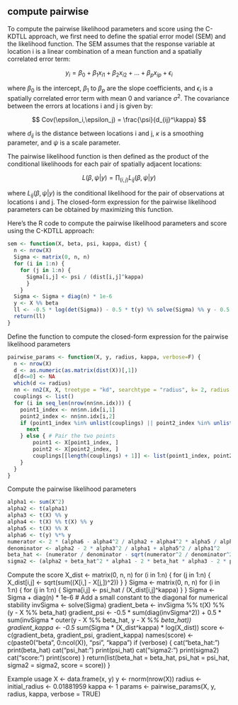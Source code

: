 ## compute pairwise

To compute the pairwise likelihood parameters and score using the C-KDTLL approach, we first need to define the spatial error model (SEM) and the likelihood function. The SEM assumes that the response variable at location i is a linear combination of a mean function and a spatially correlated error term:

$$
y_i = \beta_0 + \beta_{1}x_{i1} + \beta_{2}x_{i2} + ... + \beta_{p}x_{ip} + \epsilon_i
$$

where $\beta_0$ is the intercept, $\beta_1$ to $\beta_p$ are the slope coefficients, and $\epsilon_i$ is a spatially correlated error term with mean 0 and variance $\sigma^2$. The covariance between the errors at locations i and j is given by:

$$
Cov(\epsilon_i,\epsilon_j) = \frac{\psi}{d_{ij}^\kappa}
$$

where $d_{ij}$ is the distance between locations i and j, $\kappa$ is a smoothing parameter, and $\psi$ is a scale parameter.

The pairwise likelihood function is then defined as the product of the conditional likelihoods for each pair of spatially adjacent locations:

$$
L(\beta, \psi | y) = \prod_{(i,j)} L_{ij}(\beta,\psi | y)
$$

where $L_{ij}(\beta,\psi | y)$ is the conditional likelihood for the pair of observations at locations i and j. The closed-form expression for the pairwise likelihood parameters can be obtained by maximizing this function.

Here's the R code to compute the pairwise likelihood parameters and score using the C-KDTLL approach:

```r
sem <- function(X, beta, psi, kappa, dist) { 
  n <- nrow(X)
  Sigma <- matrix(0, n, n) 
  for (i in 1:n) {
    for (j in 1:n) { 
      Sigma[i,j] <- psi / (dist[i,j]^kappa) 
      } 
    } 
  Sigma <- Sigma + diag(n) * 1e-6
  y <- X %% beta
  ll <- -0.5 * log(det(Sigma)) - 0.5 * t(y) %% solve(Sigma) %% y - 0.5 * n * log(2*pi) 
  return(ll)
}
```


Define the function to compute the closed-form expression for the pairwise likelihood parameters
```r
pairwise_params <- function(X, y, radius, kappa, verbose=F) {
  n <- nrow(X) 
  d <- as.numeric(as.matrix(dist(X))[,1])
  d[d<=0] <- NA 
  which(d <= radius) 
  nn <- nn2(X, X, treetype = "kd", searchtype = "radius", k= 2, radius = radius) 
  couplings <- list() 
  for (i in seq_len(nrow(nn$nn.idx))) { 
    point1_index <- nn$nn.idx[i,1] 
    point2_index <- nn$nn.idx[i,2]
    if (point1_index %in% unlist(couplings) || point2_index %in% unlist(couplings)) { 
      next 
    } else { # Pair the two points
        point1 <- X[point1_index, ] 
        point2 <- X[point2_index, ] 
        couplings[[length(couplings) + 1]] <- list(point1_index, point2_index) 
    }
  }
}
```

Compute the pairwise likelihood parameters

```r

alpha1 <- sum(X^2) 
alpha2 <- t(alpha1) 
alpha3 <- t(X) %% y 
alpha4 <- t(X) %% t(X) %% y
alpha5 <- t(X) %% X 
alpha6 <- t(y) %*% y 
numerator <- 2 * (alpha6 - alpha4^2 / alpha2 + alpha4^2 * alpha5 / alpha2^2 - alpha3^2 * alpha5 / alpha1^2)
denominator <- alpha2 - 2 * alpha3^2 / alpha1 + alpha5^2 / alpha1^2
beta_hat <- (numerator / denominator - sqrt(numerator^2 / denominator^2 - 8 * alpha5 / denominator)) / (4 * alpha5 / denominator) psi_hat <- (alpha6 - beta_hat * alpha4) / (n - 2 - n * kappa) # estimate of psi 
sigma2 <- (alpha2 + beta_hat^2 * alpha1 - 2 * beta_hat * alpha3 - 2 * psi_hat * alpha6 - 2 * psi_hat * beta_hat^2 * alpha5 + 2 * psi_hat * beta_hat * alpha4) / (2 * (n - 2 - n * kappa) * (1 - psi_hat^2)) # estimate of sigma^2
```


Compute the score
X_dist <- matrix(0, n, n) for (i in 1:n) { for (j in 1:n) { X_dist[i,j] <- sqrt(sum((X[i,] - X[j,])^2)) } } Sigma <- matrix(0, n, n) for (i in 1:n) { for (j in 1:n) { Sigma[i,j] <- psi_hat / (X_dist[i,j]^kappa) } } Sigma <- Sigma + diag(n) * 1e-6 # Add a small constant to the diagonal for numerical stability invSigma <- solve(Sigma) gradient_beta <- invSigma %% t(X) %% (y - X %% beta_hat) gradient_psi <- -0.5 * sum(diag(invSigma^2)) + 0.5 * sum(invSigma * outer(y - X %% beta_hat, y - X %*% beta_hat)) gradient_kappa <- -0.5 * sum(Sigma * (X_dist^kappa) * log(X_dist)) score <- c(gradient_beta, gradient_psi, gradient_kappa) names(score) <- c(paste0("beta", 0:ncol(X)), "psi", "kappa") if (verbose) { cat("beta_hat:\n") print(beta_hat) cat("psi_hat:\n") print(psi_hat) cat("sigma2:\n") print(sigma2) cat("score:\n") print(score) } return(list(beta_hat = beta_hat, psi_hat = psi_hat, sigma2 = sigma2, score = score)) }

Example usage
X <- data.frame(x, y) y <- rnorm(nrow(X)) radius <- initial_radius <- 0.01881959 kappa <- 1 params <- pairwise_params(X, y, radius, kappa, verbose = TRUE)
